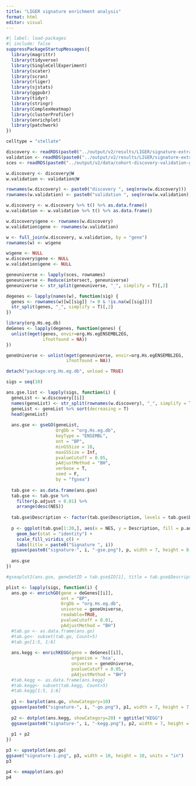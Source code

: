 ```yaml
---
title: "LIGER signature enrichment analysis"
format: html
editor: visual
---
```


```r
#| label: load-packages
#| include: false
suppressPackageStartupMessages({
  library(magrittr)
  library(tidyverse)
  library(SingleCellExperiment)
  library(scater)
  library(scran)
  library(rliger)
  library(sjstats)
  library(ggpubr)
  library(tidyr)
  library(stringr)
  library(ComplexHeatmap)
  library(clusterProfiler)
  library(enrichplot)
  library(patchwork)
})
```

```r
celltype = "stellate"
```

```r
discovery <- readRDS(paste0("../output/v2/results/LIGER/signature-extraction/LIGER-object/", celltype, "/", celltype, "-liger-discovery.rds"))
validation <- readRDS(paste0("../output/v2/results/LIGER/signature-extraction/LIGER-object/", celltype, "/", celltype, "-liger-validation.rds"))
sces <- readRDS(paste0("../output/v2/data/cohort-discovery-validation-grouping/", celltype, "/scRNAseq-", celltype, "-scelist-discovery.rds"))
```

```r
w.discovery <- discovery@W
w.validation <- validation@W

rownames(w.discovery) <- paste0("discovery ", seq(nrow(w.discovery)))
rownames(w.validation) <- paste0("validation ", seq(nrow(w.validation)))
```

```r
w.discovery <- w.discovery %>% t() %>% as.data.frame()
w.validation <- w.validation %>% t() %>% as.data.frame()
```

```r
w.discovery$gene <- rownames(w.discovery)
w.validation$gene <- rownames(w.validation)

w <- full_join(w.discovery, w.validation, by = "gene")
rownames(w) <- w$gene

w$gene <- NULL
w.discovery$gene <- NULL
w.validation$gene <- NULL
```

```r
geneuniverse <- lapply(sces, rownames)
geneuniverse <- Reduce(intersect, geneuniverse)
geneuniverse <- str_split(geneuniverse, "_", simplify = T)[,2]
```

```r
degenes <- lapply(names(w), function(sig) {
  genes <- rownames(w)[w[[sig]] != 0 & !is.na(w[[sig]])]
  str_split(genes, "_", simplify = T)[,2]
})
```

```r
library(org.Hs.eg.db)
deGenes <- lapply(degenes, function(genes) {
  unlist(mget(genes, envir=org.Hs.egENSEMBL2EG,
              ifnotfound = NA))
})

geneUniverse <- unlist(mget(geneuniverse, envir=org.Hs.egENSEMBL2EG,
                       ifnotfound = NA))

detach("package:org.Hs.eg.db", unload = TRUE)
```

```r
sigs = seq(10)

ans.gse.list <- lapply(sigs, function(i) {
  geneList <- w.discovery[[i]]
  names(geneList) <- str_split(rownames(w.discovery), "_", simplify = T)[,2]
  geneList <- geneList %>% sort(decreasing = T)
  head(geneList)
  
  ans.gse <- gseGO(geneList,
                   OrgDb = "org.Hs.eg.db",
                   keyType = "ENSEMBL",
                   ont = "BP", 
                   minGSSize = 10,
                   maxGSSize = Inf,
                   pvalueCutoff = 0.05,
                   pAdjustMethod = "BH",
                   verbose = T,
                   seed = F,
                   by = "fgsea")
  
  tab.gse <- as.data.frame(ans.gse)
  tab.gse <- tab.gse %>%
    filter(p.adjust < 0.01) %>%
    arrange(desc(NES))
  
  tab.gse$Description <- factor(tab.gse$Description, levels = tab.gse$Description[order(tab.gse$NES)])
  
  p <- ggplot(tab.gse[1:20,], aes(x = NES, y = Description, fill = p.adjust)) + 
    geom_bar(stat = "identity") + 
    scale_fill_viridis_c() + 
    labs(title = paste0("Signature ", i))
  ggsave(paste0("signature-", i, "-gse.png"), p, width = 7, height = 8, units = "in")
  
  ans.gse
})

#gseaplot2(ans.gse, geneSetID = tab.gse$ID[1], title = tab.gse$Description[1])
```

```r
plist <- lapply(sigs, function(i) {
  ans.go <- enrichGO(gene = deGenes[[i]], 
                     ont = "BP",
                     OrgDb = "org.Hs.eg.db",
                     universe = geneUniverse,
                     readable=TRUE,
                     pvalueCutoff = 0.01,
                     pAdjustMethod = "BH")
  #tab.go <- as.data.frame(ans.go)
  #tab.go<- subset(tab.go, Count>5)
  #tab.go[1:5, 1:6]
  
  ans.kegg <- enrichKEGG(gene = deGenes[[i]],
                         organism = 'hsa',
                         universe = geneUniverse,
                         pvalueCutoff = 0.05,
                         pAdjustMethod = "BH")
  #tab.kegg <- as.data.frame(ans.kegg)
  #tab.kegg<- subset(tab.kegg, Count>5)
  #tab.kegg[1:5, 1:6]
  
  p1 <- barplot(ans.go, showCategory=10)
  ggsave(paste0("signature-", i, "-go.png"), p1, width = 7, height = 7, units = "in")
  
  p2 <- dotplot(ans.kegg, showCategory=20) + ggtitle("KEGG")
  ggsave(paste0("signature-", i, "-kegg.png"), p2, width = 7, height = 8, units = "in")
  
  p1 + p2
})

```

```r
p3 <- upsetplot(ans.go)
ggsave("signature-1.png", p3, width = 10, height = 10, units = "in")
p3
```

```r
p4 <- emapplot(ans.go)
p4
```
